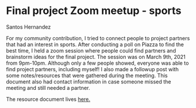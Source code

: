 # Final project Zoom meetup - sports

Santos Hernandez

For my community contribution, I tried to connect people to project partners 
that had an interest in sports. After conducting a poll on Piazza to find the best 
time, I held a zoom session where people could find partners and brainstorm ideas 
for the final project. The session was on March 9th, 2021 from 9pm-10pm. 
Although only a few people showed, everyone was able to find project partners, 
including myself! I also made a followup post with some notes/resources that 
were gathered during the meeting. This document also had contact information in 
case someone missed the meeting and still needed a partner.

The resource document lives [here.](https://docs.google.com/document/d/1ZYeUcwlqhr5Aw1I2k4L-sUSxZEINgkhSxJwT_SjgMsM/edit?usp=sharing){target="_blank"}